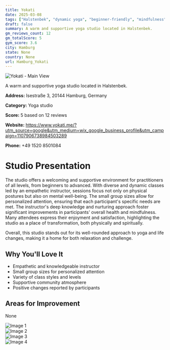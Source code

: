 ```yaml
---
title: Yokati
date: 2025-03-08
tags: ["Halstenbek", "dynamic yoga", "beginner-friendly", "mindfulness", "supportive atmosphere", "small group size", "Hamburg"]  
draft: false
summary: A warm and supportive yoga studio located in Halstenbek.
gm_reviews_count: 12
gm_totalScore: 5
gym_score: 3.6
city: Hamburg
state: None
country: None
url: Hamburg_Yokati
---
```


<div className="aspect-[16/9] relative my-8">
  <img 
    src="https://lh5.googleusercontent.com/p/AF1QipPj0H8TzWYXKuVO0s3b6khqssKflgXc_uUTqQNh=w1920-h1080-k-no"
    alt="Yokati - Main View"
    className="object-cover absolute inset-0 w-full h-full rounded-lg"
  />
</div>

A warm and supportive yoga studio located in Halstenbek.

**Address:** Isestraße 3, 20144 Hamburg, Germany

**Category:** Yoga studio

**Score:** 5 based on 12 reviews

**Website:** https://www.yokati.me/?utm_source=google&utm_medium=wix_google_business_profile&utm_campaign=1107906738984503289

**Phone:** +49 1520 8501084

# Studio Presentation

The studio offers a welcoming and supportive environment for practitioners of all levels, from beginners to advanced. With diverse and dynamic classes led by an empathetic instructor, sessions focus not only on physical postures but also on mental well-being. The small group sizes allow for personalized attention, ensuring that each participant's specific needs are met. The instructor's deep knowledge and nurturing approach foster significant improvements in participants' overall health and mindfulness. Many attendees express their enjoyment and satisfaction, highlighting the studio as a place of transformation, both physically and spiritually.

Overall, this studio stands out for its well-rounded approach to yoga and life changes, making it a home for both relaxation and challenge.

## Why You'll Love It

- Empathetic and knowledgeable instructor
- Small group sizes for personalized attention
- Variety of class styles and levels
- Supportive community atmosphere
- Positive changes reported by participants

## Areas for Improvement

None

<div className="grid grid-cols-1 xl:grid-cols-2 gap-4 my-8">
<div className="aspect-[4/3] relative"><img src="https://lh5.googleusercontent.com/p/AF1QipNKNydA6YhZuF009lbZRIyJKwUfeg5njB8Ag35w=w1920-h1080-k-no" alt="Image 1" className="object-cover absolute inset-0 w-full h-full rounded-lg" /></div>
<div className="aspect-[4/3] relative"><img src="https://lh5.googleusercontent.com/p/AF1QipPx7UmgihslZvniN0qq1M2-N2Vf6ye-rsel5QVI=w1920-h1080-k-no" alt="Image 2" className="object-cover absolute inset-0 w-full h-full rounded-lg" /></div>
<div className="aspect-[4/3] relative"><img src="https://lh5.googleusercontent.com/p/AF1QipNXtw3NvybN7NY6LZzv1Lj3JU6th49_-BsBY2a0=w1920-h1080-k-no" alt="Image 3" className="object-cover absolute inset-0 w-full h-full rounded-lg" /></div>
<div className="aspect-[4/3] relative"><img src="https://lh5.googleusercontent.com/p/AF1QipPK_bQxFEuf0O5ZQ5bxQGFuLzMj_LFOuj7WkeuV=w1920-h1080-k-no" alt="Image 4" className="object-cover absolute inset-0 w-full h-full rounded-lg" /></div>
</div>